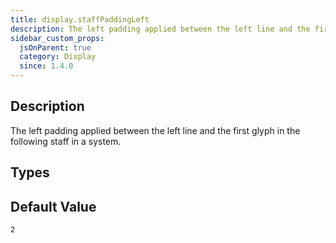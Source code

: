 ```yaml
---
title: display.staffPaddingLeft
description: The left padding applied between the left line and the first glyph in the following staff in a system.
sidebar_custom_props:
  jsOnParent: true
  category: Display
  since: 1.4.0
---
```


<SinceBadge since="1.4.0" />


## Description

The left padding applied between the left line and the first glyph in the following staff in a system.

<PropertyDescription metadata={metadata} showJson={true} />

## Types

<TypeTable>
    <TypeRow name="double" type="all">
    </TypeRow>
</TypeTable>

## Default Value

`2`